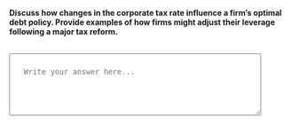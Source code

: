 ::: {.question-block}

<label for="module8_long_q4"><strong>Discuss how changes in the corporate tax rate influence a firm’s optimal debt policy. Provide examples of how firms might adjust their leverage following a major tax reform.</strong></label><br><br>

<textarea id="module8_long_q4" name="module8_long_q4" rows="4" cols="60" placeholder="Write your answer here..." style="width:90%; padding:25px;"></textarea>

:::
